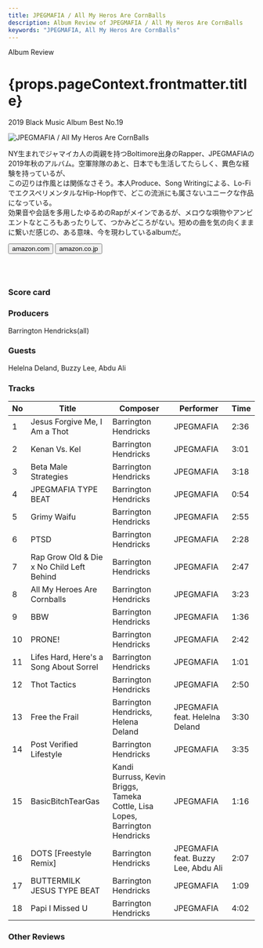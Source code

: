 ```yaml
---
title: JPEGMAFIA / All My Heros Are CornBalls
description: Album Review of JPEGMAFIA / All My Heros Are CornBalls
keywords: "JPEGMAFIA, All My Heros Are CornBalls"
---
```






<p className="largeP">Album Review</p>
<h1 className="h1--no--margin">{props.pageContext.frontmatter.title}</h1>
<p className="largeP">
  <Link to="/best50/2019/">2019 Black Music Album Best No.19</Link>
</p>

<Row  className="image-card-group">
	<Column colMd={3} colLg={4} noGutterMdLeft="">
       <ImageCard>

![JPEGMAFIA / All My Heros Are CornBalls](../../images/cd/jpegmafia1L.jpg)

</ImageCard>
	</Column>
	<Column colMd={4} colLg={8} noGutterMdLeft="">
	<p>
	NY生まれでジャマイカ人の両親を持つBoltimore出身のRapper、JPEGMAFIAの2019年秋のアルバム。空軍除隊のあと、日本でも生活してたらしく、異色な経験を持っているが、
	<br/>この辺りは作風とは関係なさそう。本人Produce、Song Writingによる、Lo-FiでエクスペリメンタルなHip-Hop作で、どこの流派にも属さないユニークな作品になっている。
	<br/>効果音や会話を多用したゆるめのRapがメインであるが、メロウな唄物やアンビエントなところもあったりして、つかみどころがない。短めの曲を気の向くままに繋いだ感じの、ある意味、今を現わしているalbumだ。
	</p>
	<div>
	  <Button className="button-right-mergin"  href="https://amzn.to/3cl5fU9" renderIcon={ArrowUpRight} size='sm' kind='primary'>
      amazon.com
    </Button>
    <Button className="button-right-mergin"  href="https://amzn.to/3chPMnT" renderIcon={ArrowUpRight} size='sm' kind='secondary'>
      amazon.co.jp
    </Button>
	</div>
	<a style="display:inline-block;overflow:hidden;background:url(https://linkmaker.itunes.apple.com/ja-jp/lockup.svg?releaseDate=2019-09-13&kind=album&bubble=apple_music&style=mono-black) no-repeat;width:180px;height:45px;" href="https://geo.music.apple.com/jp/album/all-my-heroes-are-cornballs/1478336484?mt=1&app=music&ls=1&at=11lcug"></a>
	<AdvJS2/>
	</Column>
</Row>
<Row >
	<Column colMd={4} colLg={4} noGutterMdLeft="">
<div>
  <h3>Score card</h3>
	<SliderJS1 value="1" />
  <SliderJS2 value="2" />
	<SliderJS3 value="2" />
  <SliderJS4 value="8" />
</div>
</Column>
<Column colMd={8} colLg={8} noGutterMdLeft="">
<div>
<h3>Producers</h3>
<p>
	Barrington Hendricks(all)
</p>
<h3>Guests</h3>
<p>
	Helelna Deland, Buzzy Lee, Abdu Ali
</p>
</div>
</Column>
</Row>

<h3>Tracks</h3>

| No  | Title                                     | Composer                                                                     | Performer                           | Time |
| --- | ----------------------------------------- | ---------------------------------------------------------------------------- | ----------------------------------- | ---- |
| 1   | Jesus Forgive Me, I Am a Thot             | Barrington Hendricks                                                         | JPEGMAFIA                           | 2:36 |
| 2   | Kenan Vs. Kel                             | Barrington Hendricks                                                         | JPEGMAFIA                           | 3:01 |
| 3   | Beta Male Strategies                      | Barrington Hendricks                                                         | JPEGMAFIA                           | 3:18 |
| 4   | JPEGMAFIA TYPE BEAT                       | Barrington Hendricks                                                         | JPEGMAFIA                           | 0:54 |
| 5   | Grimy Waifu                               | Barrington Hendricks                                                         | JPEGMAFIA                           | 2:55 |
| 6   | PTSD                                      | Barrington Hendricks                                                         | JPEGMAFIA                           | 2:28 |
| 7   | Rap Grow Old & Die x No Child Left Behind | Barrington Hendricks                                                         | JPEGMAFIA                           | 2:47 |
| 8   | All My Heroes Are Cornballs               | Barrington Hendricks                                                         | JPEGMAFIA                           | 3:23 |
| 9   | BBW                                       | Barrington Hendricks                                                         | JPEGMAFIA                           | 1:36 |
| 10  | PRONE!                                    | Barrington Hendricks                                                         | JPEGMAFIA                           | 2:42 |
| 11  | Lifes Hard, Here's a Song About Sorrel    | Barrington Hendricks                                                         | JPEGMAFIA                           | 1:01 |
| 12  | Thot Tactics                              | Barrington Hendricks                                                         | JPEGMAFIA                           | 2:50 |
| 13  | Free the Frail                            | Barrington Hendricks, Helena Deland                                          | JPEGMAFIA feat. Helelna Deland      | 3:30 |
| 14  | Post Verified Lifestyle                   | Barrington Hendricks                                                         | JPEGMAFIA                           | 3:35 |
| 15  | BasicBitchTearGas                         | Kandi Burruss, Kevin Briggs, Tameka Cottle, Lisa Lopes, Barrington Hendricks | JPEGMAFIA                           | 1:16 |
| 16  | DOTS [Freestyle Remix]                    | Barrington Hendricks                                                         | JPEGMAFIA feat. Buzzy Lee, Abdu Ali | 2:07 |
| 17  | BUTTERMILK JESUS TYPE BEAT                | Barrington Hendricks                                                         | JPEGMAFIA                           | 1:09 |
| 18  | Papi I Missed U                           | Barrington Hendricks                                                         | JPEGMAFIA                           | 4:02 |

<h3>Other Reviews</h3>

<Row>
  <Column colMd={3} colLg={3} noGutterMdLeft>
    <Review2-1 />
  </Column>
</Row>

<AdvJS3 />
